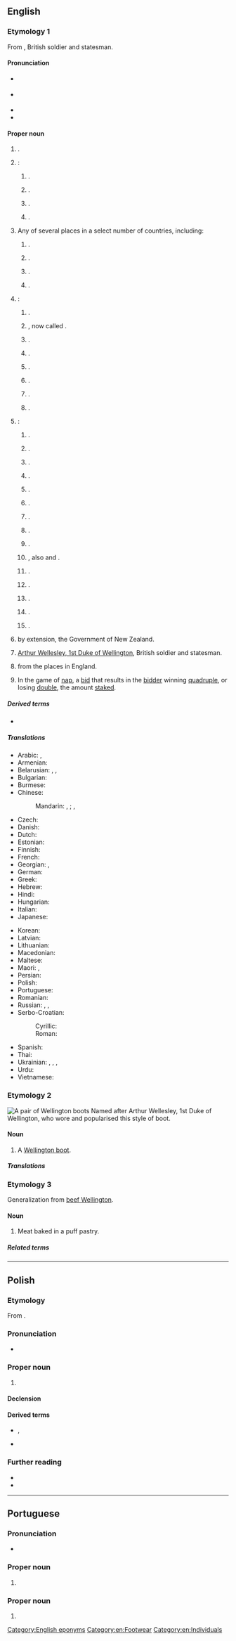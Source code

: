 {{also|wellington}}
==English==
{{wikipedia|dab=Wellington (disambiguation)}}

===Etymology 1===
From {{w|Arthur Wellesley, 1st Duke of Wellington}}, British soldier and statesman.

{{etystub|en|I don’t think all senses were named after this one individual}}

====Pronunciation====
* {{a|RP|GA}} {{IPA|en|/ˈwɛlɪŋtən/}}
* {{a|GNZ}} {{IPA|en|/ˈwelɘŋtɘn/}}
* {{audio|en|En-au-Wellington.ogg|Audio (AU)}}
* {{hyphenation|en|Wel|ling|ton}}

====Proper noun====
{{en-proper noun}}

# {{place|en|capital city|c/New Zealand}}.
# {{place|en|Several places in <<cc/England>>}}:
## {{place|en|locality|near|vill/Gosforth|bor/Copeland|co/Cumbria}} {{q|OS grid ref NY0704}}.
## {{place|en|village|co/Herefordshire}} {{q|[[OS]] grid ref SO4948}}.
## {{place|en|market town|bor/Telford and Wrekin|co/Shropshire}} {{q|OS grid ref SJ6511}}.
## {{place|en|market town|dist/Somerset West and Taunton|co/Somerset}} {{q|OS grid ref ST1320}}.
# Any of several places in a select number of countries, including:
## {{place|en|town|co/Sumner County|s/New South Wales|c/Australia}}.
## {{place|en|tiny township|s/South Australia}}.
## {{place|en|town|dist/The Nilgiris|s/Tamil Nadu|c/India}}.
## {{place|en|town|in the|p/Western Cape|c/South Africa}}.
# {{place|en|number of places|c/Canada}}:
## {{place|en|neighborhood|city/Nanaimo|p/British Columbia}}.
## {{place|en|A former name of a small incorporated fishing and lumbering <<village>> in <<isl/Newfoundland>>, <<p/Newfoundland and Labrador>>}}, now called {{w|Dover, Newfoundland and Labrador|Dover}}.
## {{place|en|community|rmun/Halifax|p/Nova Scotia|;|a suburb|of|city/Halifax}}.
## {{place|en|community|distmun/Yarmouth|co/Yarmouth County|p/Nova Scotia}}.
## {{place|en|community|co/Queens County|p/Nova Scotia}}.
## {{place|en|municipality|co/Prince County|p/Prince Edward Island}}.
## {{place|en|unincorporated place/and/community|co/Prince Edward County|p/Ontario}}.
## {{place|en|residential neighbourhood|city/Edmonton|p/Alberta}}.
# {{place|en|number of places|c/USA}}:
## {{place|en|unincorporated community|co/Calhoun County|s/Alabama}}.
## {{place|en|statutory town|co/Larimer County|s/Colorado}}.
## {{place|en|village|co/Palm Beach County|s/Florida}}.
## {{place|en|village|twp/Lovejoy Township|co/Iroquois County|s/Florida}}.
## {{place|en|city/county seat|co/Sumner County|s/Kansas}}.
## {{place|en|home rule city|co/Jefferson County|s/Kentucky|;|a suburb|of|city/Louisville}}.
## {{place|en|unincorporated community|co/Menifee County|s/Kentucky}}.
## {{place|en|small city|co/Piscataquis County|s/Maine}}.
## {{place|en|unincorporated community|co/Gogebic County|s/Michigan}}.
## {{place|en|unincorporated community|co/Lyon County|s/Nevada}}, also {{w|Wellingtons, Nevada|Wellingtons}} and {{w|Wellingtons Station, Nevada|Wellingtons Station}}.
## {{place|en|village|co/Lorain County|s/Ohio}}.
## {{place|en|city/county seat|co/Collingsworth County|s/Texas}}.
## {{place|en|small city|co/Carbon County|s/Utah}}.
## {{place|en|ghost town/and/railroad community|co/King County|s/Washington}}.
## {{place|en|small town|co/Monroe County|s/Wisconsin}}.
# {{lb|en|New Zealand politics|slang}} by extension, the Government of New Zealand.
# [[w:Arthur Wellesley, 1st Duke of Wellington|Arthur Wellesley, 1st Duke of Wellington]], British soldier and statesman.
# {{surname|en|[[habitational]]|from=Old English|nodot=1}} from the places in England.
# {{lb|en|card games}} In the game of [[nap]], a [[bid]] that results in the [[bidder]] winning [[quadruple]], or losing [[double]], the amount [[stake]]d.

=====Derived terms=====
* {{l|en|Wellington County}}

=====Translations=====
{{trans-top|capital of New Zealand}}
* Arabic: {{t|ar|وِيلِنْجْتُون|f|tr=wilingtūn}}, {{t|ar|وِيلِينْغْتُون|f|tr=wilinḡtūn}}
* Armenian: {{t|hy|Վելինգտոն}}
* Belarusian: {{t|be|Велінгто́н|m}}, {{t|be|Вэ́лінгтан|m}}, {{t|be|Уэ́лінгтан|m}}
* Bulgarian: {{t|bg|Уе́лингтън|m}}
* Burmese: {{t|my|ဝယ်လင်တန်}}
* Chinese:
*: Mandarin: {{t+|cmn|威靈頓}}, {{t+|cmn|威灵顿|tr=Wēilíngdùn}}; {{t+|cmn|惠靈頓}}, {{t+|cmn|惠灵顿|tr=Huìlíngdùn}}
* Czech: {{t+|cs|Wellington|m}}
* Danish: {{t|da|Wellington}}
* Dutch: {{t+|nl|Wellington}}
* Estonian: {{t+|et|Wellington}}
* Finnish: {{t+|fi|Wellington}}
* French: {{t+|fr|Wellington}}
* Georgian: {{t|ka|ველინგტონი}}, {{t|ka|უელინგტონი}}
* German: {{t+|de|Wellington|n}}
* Greek: {{t+|el|Ουέλλινγκτον}}
* Hebrew: {{t|he|וֶלִינְגְּטוֹן|f|tr=welington}}
* Hindi: {{t|hi|वेलिंग्टन}}
* Hungarian: {{t+|hu|Wellington}}
* Italian: {{t+|it|Wellington}}
* Japanese: {{t|ja|ウェリントン|tr=Werinton}}
{{trans-mid}}
* Korean: {{t|ko|^웰링턴}}
* Latvian: {{t|lv|Velingtona|f}}
* Lithuanian: {{t|lt|Velingtonas|m}}
* Macedonian: {{t|mk|Ве́лингтон|m}}
* Maltese: {{t|mt|Wellington}}
* Maori: {{t|mi|Te Whanganui-a-Tara}}, {{t|mi|Poneke}}
* Persian: {{t|fa|ولینگتون}}
* Polish: {{t+|pl|Wellington|m}}
* Portuguese: {{t|pt|Wellington|f}}
* Romanian: {{t+|ro|Wellington}}
* Russian: {{t|ru|Ве́ллингтон|m}}, {{t|ru|Веллингто́н|m}}, {{t|ru|Уэ́ллингтон|m}}
* Serbo-Croatian:
*: Cyrillic: {{t|sh|Велингтон|m}}
*: Roman: {{t|sh|Wellington|m}}
* Spanish: {{t+|es|Wellington|m}}
* Thai: {{t|th|เวลลิงตัน}}
* Ukrainian: {{t|uk|Ве́ллінгтон|m}}, {{t|uk|Веллінгто́н|m}}, {{t|uk|Ве́ллінґтон|m}}, {{t|uk|Веллінґто́н|m}}
* Urdu: {{t|ur|ویلنگٹن|tr=velingṭan}}
* Vietnamese: {{t|vi|Wellington}}
{{trans-bottom}}

===Etymology 2===
[[File:Wellies.jpg|thumb|upright|A pair of Wellington boots]]
Named after Arthur Wellesley, 1st Duke of Wellington, who wore and popularised this style of boot.

====Noun====
{{en-noun}}

# A [[Wellington boot]].

=====Translations=====
{{trans-see|Wellington boot}}

===Etymology 3===
Generalization from [[beef Wellington]].

====Noun====
{{en-noun}}

# Meat baked in a puff pastry.

=====Related terms=====
{{rel4|en
|beef Wellington
|lamb Wellington
|salmon Wellington
|sausage Wellington}}

[[Category:English eponyms]]
[[Category:en:Footwear]]
[[Category:en:Individuals]]

----

==Polish==
{{wp|lang=pl}}

===Etymology===
From {{bor|pl|en|Wellington}}.

===Pronunciation===
* {{pl-IPA|/łelington/}}

===Proper noun===
{{pl-proper noun|m-in}}

# {{place|pl|capital city|c/New Zealand|t1=Wellington}}

====Declension====
{{pl-decl-noun-m-in|tantum=s}}

====Derived terms====
* {{q|nouns}} {{l|pl|wellingtończyk}}, {{l|pl|wellingtonka}}
* {{q|adjective}} {{l|pl|wellingtoński}}

===Further reading===
* {{R:pl:WSJP}}
* {{R:PWN}}

{{c|pl|Exonyms}}

----

==Portuguese==

===Pronunciation===
* {{a|Brazil}} {{IPA|pt|/ˈwɛ.lĩ.tõ/}}

===Proper noun===
{{pt-proper noun|f}}

# {{place|pt|capital city|c/New Zealand|t1=Wellington}}

===Proper noun===
{{pt-proper noun|m}}

# {{given name|pt|male}}